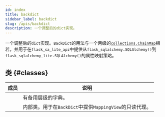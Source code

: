 ```yaml
---
id: index
title: backdict
sidebar_label: backdict
slug: /apis/backdict
description: 一个调整后的dict实现。
---
```




<APITopBar type="module" source="backdict" />

一个调整后的`dict`实现。`BackDict`的用法与一个两级的[`collections.ChainMap`<IconExternalLink/>][link-chainmap]相若，并用于在`flask_sa_lite_api`中提供从`flask_sqlalchemy.SQLAlchemy()`到`flask_sqlalchemy_lite.SQLAlchemy()`的属性映射策略。

## 类 {#classes}

|                                         成员                                         | <center>说明</center>                                   |
| :----------------------------------------------------------------------------------: | ------------------------------------------------------- |
|     [<IconObjType type="class" hasText={true} text="BackDict"/>](./BackDict.mdx)     | 有备用层级的字典。                                      |
| [<IconObjType type="class" hasText={true} text="BackDictView"/>](./BackDictView.mdx) | 内部类。用于在`BackDict`中提供`MappingView`的只读代理。 |

[link-chainmap]: https://docs.python.org/zh-cn/3.13/library/collections.html#collections.ChainMap
